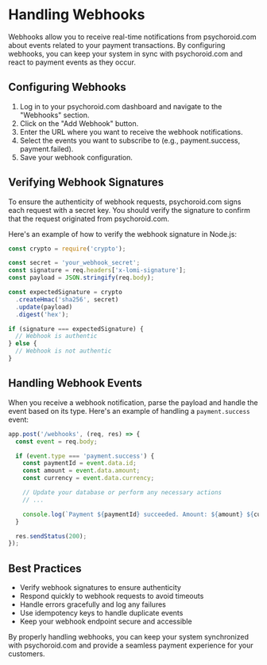 # Handling Webhooks

Webhooks allow you to receive real-time notifications from psychoroid.com about events related to your payment transactions. By configuring webhooks, you can keep your system in sync with psychoroid.com and react to payment events as they occur.

## Configuring Webhooks

1. Log in to your psychoroid.com dashboard and navigate to the "Webhooks" section.
2. Click on the "Add Webhook" button.
3. Enter the URL where you want to receive the webhook notifications.
4. Select the events you want to subscribe to (e.g., payment.success, payment.failed).
5. Save your webhook configuration.

## Verifying Webhook Signatures

To ensure the authenticity of webhook requests, psychoroid.com signs each request with a secret key. You should verify the signature to confirm that the request originated from psychoroid.com.

Here's an example of how to verify the webhook signature in Node.js:

```javascript
const crypto = require('crypto');

const secret = 'your_webhook_secret';
const signature = req.headers['x-lomi-signature'];
const payload = JSON.stringify(req.body);

const expectedSignature = crypto
  .createHmac('sha256', secret)
  .update(payload)
  .digest('hex');

if (signature === expectedSignature) {
  // Webhook is authentic
} else {
  // Webhook is not authentic
}
```

## Handling Webhook Events

When you receive a webhook notification, parse the payload and handle the event based on its type. Here's an example of handling a `payment.success` event:

```javascript
app.post('/webhooks', (req, res) => {
  const event = req.body;

  if (event.type === 'payment.success') {
    const paymentId = event.data.id;
    const amount = event.data.amount;
    const currency = event.data.currency;

    // Update your database or perform any necessary actions
    // ...

    console.log(`Payment ${paymentId} succeeded. Amount: ${amount} ${currency}`);
  }

  res.sendStatus(200);
});
```

## Best Practices

- Verify webhook signatures to ensure authenticity
- Respond quickly to webhook requests to avoid timeouts
- Handle errors gracefully and log any failures
- Use idempotency keys to handle duplicate events
- Keep your webhook endpoint secure and accessible

By properly handling webhooks, you can keep your system synchronized with psychoroid.com and provide a seamless payment experience for your customers. 